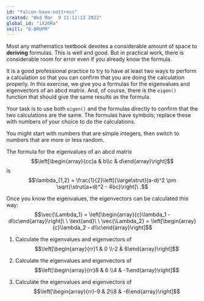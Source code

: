 ```yaml
---
id: "falcon-have-mattress"
created: "Wed Mar  9 11:12:13 2022"
global_id: "iX26Ra"
skill: "D-BRUPM"
---
```


Most any mathematics textbook devotes a considerable amount of space to **deriving** formulas. This is well and good. But in practical work, there is considerable room for error even if you already know the formula. 

It is a good professional practice to try to have at least two ways to perform a calculation so that you can confirm that you are doing the calculation properly.  In this exercise, we give you a formulas for the eigenvalues and eigenvectors of an abcd matrix. And, of course, there is the `eigen()` function that should give the same results as the formula.

Your task is to use both `eigen()` and the formulas directly to confirm that the two calculations are the same. The formulas have symbols; replace these with numbers of your choice to do the calculations.

You might start with numbers that are simple integers, then switch to numbers that are more or less random.

The formula for the eigenvalues of an abcd matrix $$\left[\begin{array}{cc}a & b\\c & d\end{array}\right]$$ is
$$\lambda_{1,2} = \frac{1}{2}\left[{\large\strut}(a-d)^2 \pm \sqrt{\strut(a+d)^2 - 4bc}\right]\ .$$ 

Once you know the eigenvalues, the eigenvectors can be calculated this way:
$$\vec{\Lambda_1} = \left[\begin{array}{c}\lambda_1 - d\\c\end{array}\right]\ \ \text{and}\ \ \vec{\Lambda_2} = \left[\begin{array}{c}\lambda_2 - d\\c\end{array}\right]$$

1. Calculate the eigenvalues and eigenvectors of 
$$\left[\begin{array}{rr}1 & 0 \\-2 & 6\end{array}\right]$$

2. Calculate the eigenvalues and eigenvectors of 
$$\left[\begin{array}{rr}8 & 6 \\4 & -1\end{array}\right]$$

3. Calculate the eigenvalues and eigenvectors of 
$$\left[\begin{array}{rr}-9 & 2\\8 & -6\end{array}\right]$$

